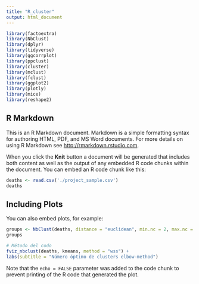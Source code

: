 ```yaml
---
title: "R_cluster"
output: html_document
---
```


```r
library(factoextra)
library(NbClust)
library(dplyr)
library(tidyverse)
library(ggcorrplot)
library(ppclust)
library(cluster)
library(mclust)
library(fclust)
library(ggplot2)
library(plotly)
library(mice)
library(reshape2)
```

## R Markdown

This is an R Markdown document. Markdown is a simple formatting syntax for authoring HTML, PDF, and MS Word documents. For more details on using R Markdown see <http://rmarkdown.rstudio.com>.

When you click the **Knit** button a document will be generated that includes both content as well as the output of any embedded R code chunks within the document. You can embed an R code chunk like this:

```r
deaths <- read.csv('./project_sample.csv')
deaths
```

## Including Plots

You can also embed plots, for example:

```r
groups <- NbClust(deaths, distance = "euclidean", min.nc = 2, max.nc = 10, method = "complete", index ="all")
groups
```
```r
# Método del codo
fviz_nbclust(deaths, kmeans, method = "wss") +
labs(subtitle = "Número óptimo de clusters elbow-method")
```

Note that the `echo = FALSE` parameter was added to the code chunk to prevent printing of the R code that generated the plot.
